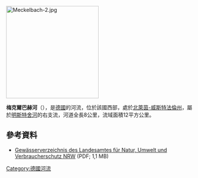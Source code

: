 {{Onesource|time=2020-08-08T05:06:21+00:00}}
[[Image:Meckelbach-2.jpg|250px]]
{{Coord|51|56|19|N|7|34|58|E|display=title}}

'''梅克爾巴赫河'''（{{lang-de|Meckelbach}}），是[[德國|德國]]的河流，位於該國西部，處於[[北萊茵-威斯特法倫州|北萊茵-威斯特法倫州]]，屬於[[明斯特舍河|明斯特舍河]]的右支流，河道全長8公里，流域面積12平方公里。

==參考資料==
* [http://www.lanuv.nrw.de/fileadmin/lanuv/wasser/pdf/Gewaesserverzeichnis%20GSK3C.xls  Gewässerverzeichnis des Landesamtes für Natur, Umwelt und Verbraucherschutz NRW] {{Wayback|url=http://www.lanuv.nrw.de/fileadmin/lanuv/wasser/pdf/Gewaesserverzeichnis%20GSK3C.xls |date=20190808033656 }} (PDF; 1,1 MB)

{{Germany-geo-stub}}
[[Category:德國河流|Category:德國河流]]